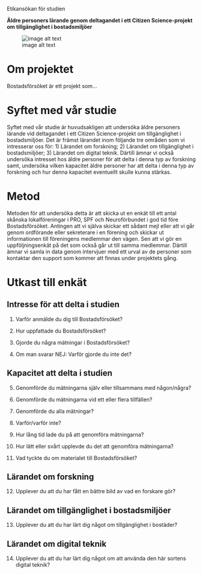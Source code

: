 Etikansökan för studien

**Äldre personers lärande genom deltagandet i ett Citizen Science-projekt om tillgänglighet i bostadsmiljöer**

![image alt text](image_0.png)

# Om projektet

Bostadsförsöket är ett projekt som...

# Syftet med vår studie

Syftet med vår studie är huvudsakligen att undersöka äldre personers lärande vid deltagandet i ett Citizen Science-projekt om tillgänglighet i bostadsmiljöer.  Det är främst lärandet inom följande tre områden som vi intresserar oss för: 1) Lärandet om forskning; 2) Lärandet om tillgänglighet i bostadsmiljöer; 3) Lärandet om digital teknik. Därtill ämnar vi också undersöka intresset hos  äldre personer för att delta i denna typ av forskning samt, undersöka vilken kapacitet äldre personer har att delta i denna typ av forskning och hur denna kapacitet eventuellt skulle kunna stärkas.

# Metod

Metoden för att undersöka detta är att skicka ut en enkät till ett antal skånska lokalföreningar i PRO, SPF och Neuroförbundet  i god tid före Bostadsförsöket. Antingen att vi själva skickar ett sådant mejl eller att vi går genom ordförande eller sekreterare i en förening och skickar ut informationen till föreningens medlemmar den vägen. Sen att vi gör en uppföljningsenkät på det som också går ut till samma medlemmar. Därtill ämnar vi samla in data genom intervjuer med ett urval av de personer som kontaktar den support som kommer att finnas under projektets gång. 

# Utkast till enkät

## Intresse för att delta i studien

1. Varför anmälde du dig till Bostadsförsöket?

2. Hur uppfattade du Bostadsförsöket?

3. Gjorde du några mätningar i Bostadsförsöket?

4. Om man svarar NEJ: Varför gjorde du inte det?

## Kapacitet att delta i studien

5. Genomförde du mätningarna själv eller tillsammans med någon/några?

6. Genomförde du mätningarna vid ett eller flera tillfällen?

7. Genomförde du alla mätningar?

8. Varför/varför inte?

9. Hur lång tid lade du på att genomföra mätningarna?

10. Hur lätt eller svårt upplevde du det att genomföra mätningarna?

11. Vad tyckte du om materialet till Bostadsförsöket?

## Lärandet om forskning

12. Upplever du att du har fått en bättre bild av vad en forskare gör?

## Lärandet om tillgänglighet i bostadsmiljöer

13. Upplever du att du har lärt dig något om tillgänglighet i bostäder?

## Lärandet om digital teknik

14. Upplever du att du har lärt dig något om att använda den här sortens digital teknik?

